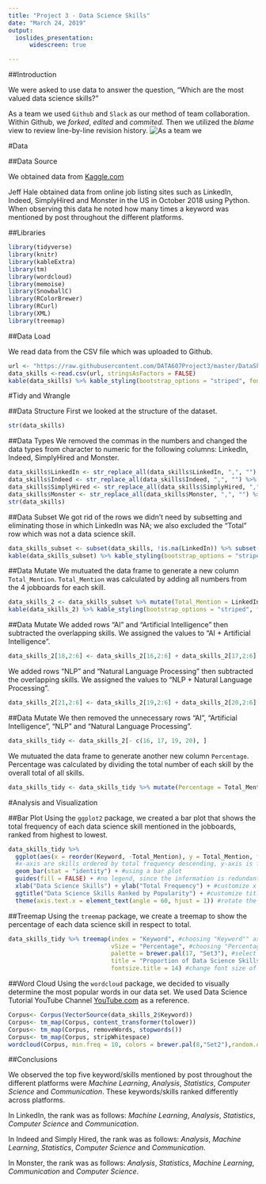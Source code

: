 ---
title: "Project 3 - Data Science Skills"
date: "March 24, 2019"
output: 
  ioslides_presentation:
      widescreen: true

---

##Introduction

We were asked to use data to answer the question, "Which are the most valued data science skills?"

As a team we used `Github` and `Slack` as our method of team collaboration. Within Github, we *forked*, *edited* and *commited*. Then we utilized the *blame* view to review line-by-line revision history.
![As a team we](2019-03-20 09_16_30-Document1 - Word.png)

#Data

##Data Source

We obtained data from [Kaggle.com](https://www.kaggle.com/discdiver/the-most-in-demand-skills-for-data-scientists/) 

Jeff Hale obtained data from online job listing sites such as LinkedIn, Indeed, SimplyHired and Monster in the US in October 2018 using Python. When observing this data he noted how many times a keyword was mentioned by post throughout the different platforms.

##Libraries
```{r message=FALSE, warning=FALSE}
library(tidyverse)
library(knitr)
library(kableExtra)
library(tm)
library(wordcloud)
library(memoise)
library(SnowballC)
library(RColorBrewer)
library(RCurl)
library(XML)
library(treemap)
```

##Data Load

We read data from the CSV file which was uploaded to Github.
```{r}
url <- "https://raw.githubusercontent.com/DATA607Project3/master/DataSkills.csv"
data_skills <-read.csv(url, stringsAsFactors = FALSE)
kable(data_skills) %>% kable_styling(bootstrap_options = "striped", font_size = 7)
```

#Tidy and Wrangle

##Data Structure
First we looked at the structure of the dataset.
```{r}
str(data_skills)
```
##Data Types
We removed the commas in the numbers and changed the data types from character to numeric for the following columns: LinkedIn, Indeed, SimplyHired and Monster.
```{r}
data_skills$LinkedIn <- str_replace_all(data_skills$LinkedIn, ",", "") %>% as.numeric()
data_skills$Indeed <- str_replace_all(data_skills$Indeed, ",", "") %>% as.numeric()
data_skills$SimplyHired <- str_replace_all(data_skills$SimplyHired, ",", "") %>% as.numeric()
data_skills$Monster <- str_replace_all(data_skills$Monster, ",", "") %>% as.numeric()
str(data_skills)
```
##Data Subset
We got rid of the rows we didn't need by subsetting and eliminating those in which LinkedIn was NA; we also excluded the "Total" row which was not a data science skill.
```{r}
data_skills_subset <- subset(data_skills, !is.na(LinkedIn)) %>% subset(!Keyword == "Total")
kable(data_skills_subset) %>% kable_styling(bootstrap_options = "striped", font_size = 7)
```
##Data Mutate
We mutuated the data frame to generate a new column `Total_Mention`.
`Total_Mention` was calculated by adding all numbers from the 4 jobboards for each skill.
```{r}
data_skills_2 <- data_skills_subset %>% mutate(Total_Mention = LinkedIn + Indeed + SimplyHired + Monster) 
kable(data_skills_2) %>% kable_styling(bootstrap_options = "striped", font_size = 7)
```
##Data Mutate
We added rows "AI" and "Artificial Intelligence" then subtracted the overlapping skills. We assigned the values to "AI + Artificial Intelligence".
```{r}
data_skills_2[18,2:6] <- data_skills_2[16,2:6] + data_skills_2[17,2:6] - data_skills_2[18,2:6]
```
We added rows "NLP" and "Natural Language Processing" then subtracted the overlapping skills. We assigned the values to "NLP + Natural Language Processing".
```{r}
data_skills_2[21,2:6] <- data_skills_2[19,2:6] + data_skills_2[20,2:6] - data_skills_2[21,2:6]
```
##Data Mutate
We then removed the unnecessary rows "AI", "Artificial Intelligence", "NLP" and "Natural Language Processing".
```{r}
data_skills_tidy <- data_skills_2[- c(16, 17, 19, 20), ]
```
We mutuated the data frame to generate another new column `Percentage`.
Percentage was calculated by dividing the total number of each skill by the overall total of all skills.
```{r}
data_skills_tidy <- data_skills_tidy %>% mutate(Percentage = Total_Mention/sum(Total_Mention))
```

#Analysis and Visualization

##Bar Plot
Using the `ggplot2` package, we created a bar plot that shows the total frequency of each data science skill mentioned in the jobboards, ranked from highest to lowest.
```{r echo=FALSE, warning=FALSE}
data_skills_tidy %>% 
  ggplot(aes(x = reorder(Keyword, -Total_Mention), y = Total_Mention, fill = Keyword)) + 
  #x-axis are skills ordered by total frequency descending, y-axis is frequency, color filled by different skills
  geom_bar(stat = "identity") + #using a bar plot
  guides(fill = FALSE) + #no legend, since the information is redundant
  xlab("Data Science Skills") + ylab("Total Frequency") + #customize x and y axis title
  ggtitle("Data Science Skills Ranked by Popularity") + #customize title
  theme(axis.text.x = element_text(angle = 60, hjust = 1)) #rotate the x axis by 60 degrees so each skill is shown properly
```
##Treemap
Using the `treemap` package, we create a treemap to show the percentage of each data science skill in respect to total.
```{r echo=FALSE, warning=FALSE}
data_skills_tidy %>% treemap(index = "Keyword", #choosing "Keyword"" as categorical variable
                             vSize = "Percentage", #choosing "Percentage" as quantitative variable (how big is each category)
                             palette = brewer.pal(17, "Set3"), #select color palette from RColorBrewer
                             title = "Proportion of Data Science Skills", #customize title
                             fontsize.title = 14) #change font size of the title
```


##Word Cloud
Using the `wordcloud` package, we decided to visually determine the most popular words in our data set. We used Data Science Tutorial YouTube Channel [YouTube.com](https://youtube.com/watch?v=Y2sAH0luu_l&feature=share) as a reference. 
```{r echo=FALSE,warning=FALSE}
Corpus<- Corpus(VectorSource(data_skills_2$Keyword))
Corpus<- tm_map(Corpus, content_transformer(tolower))
Corpus<- tm_map(Corpus, removeWords, stopwords())
Corpus<- tm_map(Corpus, stripWhitespace)
wordcloud(Corpus, min.freq = 10, colors = brewer.pal(8,"Set2"),random.order = FALSE, rot.per = .1)
```

##Conclusions

We observed the top five keyword/skills mentioned by post throughout the different platforms were *Machine Learning*, *Analysis*, *Statistics*, *Computer Science* and *Communication*. These keywords/skills ranked differently across platforms.

In LinkedIn, the rank was as follows: *Machine Learning*, *Analysis*, *Statistics*, *Computer Science* and *Communication*.

In Indeed and Simply Hired, the rank was as follows: *Analysis*, *Machine Learning*, *Statistics*, *Computer Science* and *Communication*.

In Monster, the rank was as follows: *Analysis*, *Statistics*, *Machine Learning*, *Communication* and *Computer Science*.